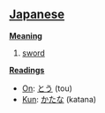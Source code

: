 ==[[Japanese]]==

'''[[Meaning]]'''
#[[sword]]

'''[[Reading]]s'''
*[[On]]: [[とう]] (tou)
*[[Kun]]: [[かたな]] (katana)